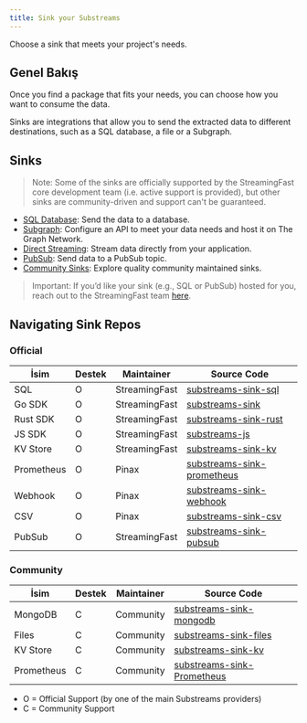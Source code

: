 ```yaml
---
title: Sink your Substreams
---
```


Choose a sink that meets your project's needs.

## Genel Bakış

Once you find a package that fits your needs, you can choose how you want to consume the data.

Sinks are integrations that allow you to send the extracted data to different destinations, such as a SQL database, a file or a Subgraph.

## Sinks

> Note: Some of the sinks are officially supported by the StreamingFast core development team (i.e. active support is provided), but other sinks are community-driven and support can't be guaranteed.

- [SQL Database](https://docs.substreams.dev/how-to-guides/sinks/sql-sink): Send the data to a database.
- [Subgraph](./sps/introduction.mdx): Configure an API to meet your data needs and host it on The Graph Network.
- [Direct Streaming](https://docs.substreams.dev/how-to-guides/sinks/stream): Stream data directly from your application.
- [PubSub](https://docs.substreams.dev/how-to-guides/sinks/pubsub): Send data to a PubSub topic.
- [Community Sinks](https://docs.substreams.dev/how-to-guides/sinks/community-sinks): Explore quality community maintained sinks.

> Important: If you’d like your sink (e.g., SQL or PubSub) hosted for you, reach out to the StreamingFast team [here](mailto:sales@streamingfast.io).

## Navigating Sink Repos

### Official

| İsim       | Destek | Maintainer    | Source Code                                                                               |
| ---------- | ------ | ------------- | ----------------------------------------------------------------------------------------- |
| SQL        | O      | StreamingFast | [substreams-sink-sql](https://github.com/streamingfast/substreams-sink-sql)               |
| Go SDK     | O      | StreamingFast | [substreams-sink](https://github.com/streamingfast/substreams-sink)                       |
| Rust SDK   | O      | StreamingFast | [substreams-sink-rust](https://github.com/streamingfast/substreams-sink-rust)             |
| JS SDK     | O      | StreamingFast | [substreams-js](https://github.com/substreams-js/substreams-js)                           |
| KV Store   | O      | StreamingFast | [substreams-sink-kv](https://github.com/streamingfast/substreams-sink-kv)                 |
| Prometheus | O      | Pinax         | [substreams-sink-prometheus](https://github.com/pinax-network/substreams-sink-prometheus) |
| Webhook    | O      | Pinax         | [substreams-sink-webhook](https://github.com/pinax-network/substreams-sink-webhook)       |
| CSV        | O      | Pinax         | [substreams-sink-csv](https://github.com/pinax-network/substreams-sink-csv)               |
| PubSub     | O      | StreamingFast | [substreams-sink-pubsub](https://github.com/streamingfast/substreams-sink-pubsub)         |

### Community

| İsim       | Destek | Maintainer | Source Code                                                                               |
| ---------- | ------ | ---------- | ----------------------------------------------------------------------------------------- |
| MongoDB    | C      | Community  | [substreams-sink-mongodb](https://github.com/streamingfast/substreams-sink-mongodb)       |
| Files      | C      | Community  | [substreams-sink-files](https://github.com/streamingfast/substreams-sink-files)           |
| KV Store   | C      | Community  | [substreams-sink-kv](https://github.com/streamingfast/substreams-sink-kv)                 |
| Prometheus | C      | Community  | [substreams-sink-Prometheus](https://github.com/pinax-network/substreams-sink-prometheus) |

- O = Official Support (by one of the main Substreams providers)
- C = Community Support
